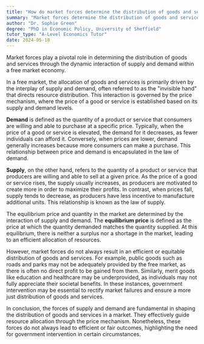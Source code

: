 ```yaml
---
title: "How do market forces determine the distribution of goods and services in a market?"
summary: "Market forces determine the distribution of goods and services through the interaction of supply and demand in a free market."
author: "Dr. Sophie Green"
degree: "PhD in Economic Policy, University of Sheffield"
tutor_type: "A-Level Economics Tutor"
date: 2024-05-18
---
```


Market forces play a pivotal role in determining the distribution of goods and services through the dynamic interaction of supply and demand within a free market economy.

In a free market, the allocation of goods and services is primarily driven by the interplay of supply and demand, often referred to as the "invisible hand" that directs resource distribution. This interaction is governed by the price mechanism, where the price of a good or service is established based on its supply and demand levels.

**Demand** is defined as the quantity of a product or service that consumers are willing and able to purchase at a specific price. Typically, when the price of a good or service is elevated, the demand for it decreases, as fewer individuals can afford it. Conversely, when prices are lower, demand generally increases because more consumers can make a purchase. This relationship between price and demand is encapsulated in the law of demand.

**Supply**, on the other hand, refers to the quantity of a product or service that producers are willing and able to sell at a given price. As the price of a good or service rises, the supply usually increases, as producers are motivated to create more in order to maximize their profits. In contrast, when prices fall, supply tends to decrease, as producers have less incentive to manufacture additional units. This relationship is known as the law of supply.

The equilibrium price and quantity in the market are determined by the interaction of supply and demand. The **equilibrium price** is defined as the price at which the quantity demanded matches the quantity supplied. At this equilibrium, there is neither a surplus nor a shortage in the market, leading to an efficient allocation of resources.

However, market forces do not always result in an efficient or equitable distribution of goods and services. For example, public goods such as roads and parks may not be adequately provided by the free market, as there is often no direct profit to be gained from them. Similarly, merit goods like education and healthcare may be underprovided, as individuals may not fully appreciate their societal benefits. In these instances, government intervention may be essential to rectify market failures and ensure a more just distribution of goods and services.

In conclusion, the forces of supply and demand are fundamental in shaping the distribution of goods and services in a market. They effectively guide resource allocation through the price mechanism. Nonetheless, these forces do not always lead to efficient or fair outcomes, highlighting the need for government intervention in certain circumstances.
    